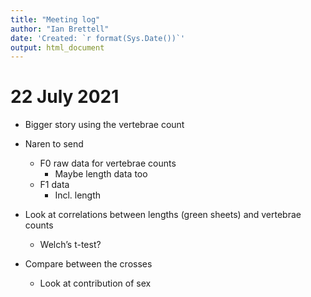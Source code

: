 ```yaml
---
title: "Meeting log"
author: "Ian Brettell"
date: 'Created: `r format(Sys.Date())`'
output: html_document
---
```


# 22 July 2021

* Bigger story using the vertebrae count

* Naren to send

    * F0 raw data for vertebrae counts
        * Maybe length data too
    * F1 data
        * Incl. length
        
* Look at correlations between lengths (green sheets) and vertebrae counts
    * Welch’s t-test?
    
* Compare between the crosses
    * Look at contribution of sex


